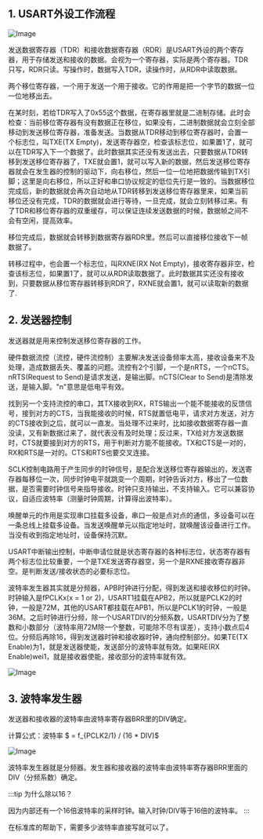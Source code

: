 

<WordCount>

## 1. USART外设工作流程

![Image](https://github.com/user-attachments/assets/023756ae-cdf8-4f25-b225-92c752370e96)

发送数据寄存器（TDR）和接收数据寄存器（RDR）是USART外设的两个寄存器，用于存储发送和接收的数据。会视为一个寄存器，实际是两个寄存器。TDR只写，RDR只读。写操作时，数据写入TDR，读操作时，从RDR中读取数据。

两个移位寄存器，一个用于发送一个用于接收。它的作用是把一个字节的数据一位一位地移出去。

在某时刻，若给TDR写入了0x55这个数据，在寄存器里就是二进制存储。此时会检查：当前移位寄存器有没有数据正在移位，如果没有，二进制数据就会立刻全部移动到发送移位寄存器，准备发送。当数据从TDR移动到移位寄存器时，会置一个标志位，叫TXE(TX Empty)，发送寄存器空，检查该标志位，如果置1了，就可以在TDR写入下一个数据了。此时数据其实还没有发送出去，只要数据从TDR转移到发送移位寄存器了，TXE就会置1，就可以写入新的数据，然后发送移位寄存器就会在发生器的控制的驱动下，向右移位，然后一位一位地把数据传输到TX引脚；这里是向右移位，所以正好和串口协议规定的低位先行是一致的。当数据移位完成后，新的数据就会再次自动地从TDR转移到发送移位寄存器里来，如果当前移位还没有完成，TDR的数据就会进行等待，一旦完成，就会立刻转移过来。有了TDR和移位寄存器的双重缓存，可以保证连续发送数据的时候，数据帧之间不会有空闲，提高效率。

移位完成后，数据就会转移到数据寄存器RDR里。然后可以直接移位接收下一帧数据了。

转移过程中，也会置一个标志位，叫RXNE(RX Not Empty)，接收寄存器非空，检查该标志位，如果置1了，就可以从RDR读取数据了。此时数据其实还没有接收到，只要数据从移位寄存器转移到RDR了，RXNE就会置1，就可以读取新的数据了.


## 2. 发送器控制

发送器就是用来控制发送移位寄存器的工作。

硬件数据流控（流控，硬件流控制）主要解决发送设备频率太高，接收设备来不及处理，造成数据丢失、覆盖的问题。流控有2个引脚，一个是nRTS，一个nCTS。nRTS(Request to Send)是请求发送，是输出脚。nCTS(Clear to Send)是清除发送，是输入脚。"n"意思是低电平有效。

找到另一个支持流控的串口，其TX接收到RX，RTS输出一个能不能接收的反馈信号，接到对方的CTS，当我能接收的时候，RTS就置低电平，请求对方发送，对方的CTS接收到之后，就可以一直发。当处理不过来时，比如接收数据寄存器一直没读，又有新数据过来了，就代表没有及时处理；反过来，TX给对方发送数据时，CTS就要接到对方的RTS，用于判断对方能不能接收。TX和CTS是一对的，RX和RTS是一对的。CTS和RTS也要交叉连接。

SCLK控制电路用于产生同步的时钟信号，是配合发送移位寄存器输出的，发送寄存器每移位一次，同步时钟电平就跳变一个周期，时钟告诉对方，移出了一位数据，是否需要时钟信号来指导接收。时钟只支持输出，不支持输入。它可以兼容协议，自适应波特率（测量时钟周期，计算得出波特率）。

唤醒单元的作用是实现串口挂载多设备，串口一般是点对点的通信，多设备可以在一条总线上挂载多设备。当发送唤醒单元以指定地址时，就唤醒该设备进行工作。当没有收到指定地址时，设备保持沉默。

USART中断输出控制，中断申请位就是状态寄存器的各种标志位，状态寄存器有两个标志位比较重要，一个是TXE发送寄存器空，另一个是RXNE接收寄存器非空。是判断发送/接收状态的必要标志位。

波特率发生器其实就是分频器，APB时钟进行分配，得到发送和接收移位的时钟。时钟输入是fPCLKx(x = 1 or 2)，USART1挂载在APB2，所以就是PCLK2的时钟，一般是72M，其他的USART都挂载在APB1，所以是PCLK1的时钟，一般是36M。之后时钟进行分频，除一个USARTDIV的分频系数，USARTDIV分为了整数和小数部分（波特率用72M除一个整数，可能除不尽有误差），支持小数点后4位。分频后再除16，得到发送器时钟和接收器时钟，通向控制部分。如果TE(TX Enable)为1，就是发送器使能，发送部分的波特率就有效。如果RE(RX Enable)wei1，就是接收器使能，接收部分的波特率就有效。

![Image](https://github.com/user-attachments/assets/ca2120e8-36bd-4603-9359-e9d6f29a33ce)


## 3. 波特率发生器

发送器和接收器的波特率由波特率寄存器BRR里的DIV确定。

计算公式：波特率 $ = f_{PCLK2/1} / (16 * DIV)$

![Image](https://github.com/user-attachments/assets/9796ab2a-b089-4524-b6db-e85463a74946)

波特率发生器就是分频器。发生器和接收器的波特率由波特率寄存器BRR里面的DIV（分频系数）确定。

:::tip
为什么除以16？

因为内部还有一个16倍波特率的采样时钟。输入时钟/DIV等于16倍的波特率。
:::

在标准库的帮助下，需要多少波特率直接写就可以了。




</WordCount>
